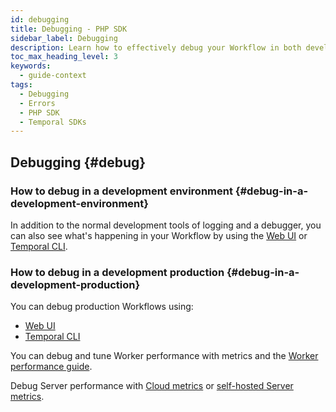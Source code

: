 ```yaml
---
id: debugging
title: Debugging - PHP SDK
sidebar_label: Debugging
description: Learn how to effectively debug your Workflow in both development and production environments using Web UI, Temporal CLI, and performance metrics for optimal Worker and Server performance.
toc_max_heading_level: 3
keywords:
  - guide-context
tags:
  - Debugging
  - Errors
  - PHP SDK
  - Temporal SDKs
---
```


## Debugging {#debug}

### How to debug in a development environment {#debug-in-a-development-environment}

In addition to the normal development tools of logging and a debugger, you can also see what's happening in your Workflow by using the [Web UI](/web-ui) or [Temporal CLI](/cli).

### How to debug in a development production {#debug-in-a-development-production}

You can debug production Workflows using:

- [Web UI](/web-ui)
- [Temporal CLI](/cli)

You can debug and tune Worker performance with metrics and the [Worker performance guide](/develop/worker-performance).

Debug Server performance with [Cloud metrics](/cloud/metrics/) or [self-hosted Server metrics](/self-hosted-guide/production-checklist#scaling-and-metrics).
